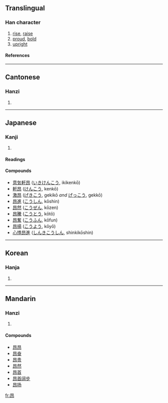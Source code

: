 ==Translingual==
===Han character===
{{Han char|rn=72|rad=日|as=04|sn=8|four=6012<sub>7</sub>|canj=日竹女中 (AHVL)}}
# [[rise]], [[raise]]
# [[proud]], [[bold]]
# [[upright]]
====References====
{{Han ref|kx=0490.330|dkj=13783|dj=0851.320|hdz=21495.030|uh=6602|ud=26114|bh=A9F9|bd=43513}}

----
==Cantonese==
===Hanzi===
{{yue-hanzi|jyut=|y=ngong4}}
# {{defn|Cantonese}}

----
==Japanese==
===Kanji===
{{ja-kanji|grade=|rs=日04}}
# {{defn|Japanese}} 
====Readings====
{{ja-readings|on=[[こう]] (kō), [[ごう]] (gō)|kun=[[あがる]] (agaru), [[たかい]] (takai)}}

====Compounds====
*[[意気軒昂]] ([[いきけんこう]], ikikenkō)
*[[軒昂]] ([[けんこう]], kenkō)
*[[激昂]] ([[げきこう]], gekikō ''and'' [[げっこう]], gekkō)
*[[昂進]] ([[こうしん]], kōshin)
*[[昂然]] ([[こうぜん]], kōzen)
*[[昂騰]] ([[こうとう]], kōtō)
*[[昂奮]] ([[こうふん]], kōfun)
*[[昂揚]] ([[こうよう]], kōyō)
*[[心悸昂進]] ([[しんきこうしん]], shinkikōshin)

----
==Korean==
===Hanja===
{{ko-hanja|hangeul=앙|eumhun=|rv=ang|mr=ang|y=ang}}
# {{defn|Korean}}

----
==Mandarin==
===Hanzi===
{{cmn-hanzi|pin=[[áng]] ([[ang2]])|wg=ang<sup>2</sup>}}
# {{defn|Mandarin}}

====Compounds====
*[[昂昂]]
*[[昂奋]]
*[[昂贵]]
*[[昂然]]
*[[昂首]]
*[[昂首阔步]]
*[[昂扬]]

[[fr:昂]]